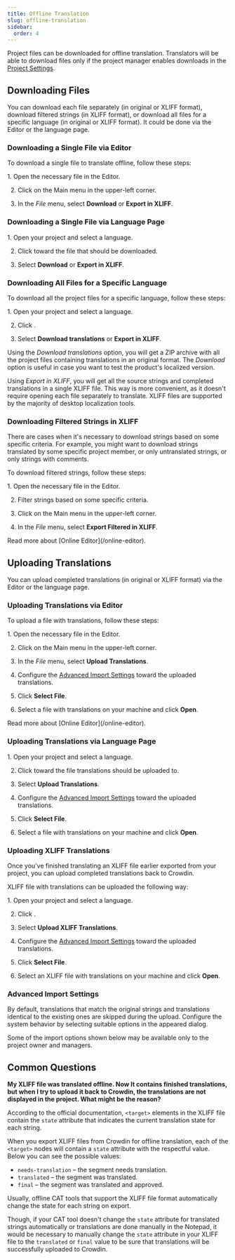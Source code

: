 ```yaml
---
title: Offline Translation
slug: offline-translation
sidebar:
  order: 4
---
```


[//]: # (https://support.crowdin.com/offline-translation/)


Project files can be downloaded for offline translation. Translators will be able to download files only if the project manager enables downloads in the [Project Settings](/project-settings).

## Downloading Files

You can download each file separately (in original or XLIFF format), download filtered strings (in XLIFF format), or download all files for a specific language (in original or XLIFF format). It could be done via the Editor or the language page.

<LinkCard
  title="XLIFF File Format Details"
  href="https://store.crowdin.com/xliff"
  target="_blank"
/>

### Downloading a Single File via Editor

To download a single file to translate offline, follow these steps:

<Steps>
  1. Open the necessary file in the Editor.

  2. Click on the Main menu <Icon name="mdi:menu" class="inline-icon"/> in the upper-left corner.

  3. In the *File* menu, select **Download** or **Export in XLIFF**. <Screenshot src="/translation-process/download_files_3.png" alt="Download File" />
</Steps>

### Downloading a Single File via Language Page

<Steps>
  1. Open your project and select a language.

  2. Click <Icon name="mdi:dots-horizontal" class="inline-icon"/> toward the file that should be downloaded.

  3. Select **Download** or **Export in XLIFF**. <Screenshot src="/translation-process/download_files_2.png" alt="Download File" />
</Steps>

### Downloading All Files for a Specific Language

To download all the project files for a specific language, follow these steps:

<Steps>
  1. Open your project and select a language.

  2. Click <Icon name="heroicons:arrows-up-down-solid" class="inline-icon"/>.

  3. Select **Download translations** or **Export in XLIFF**. <Screenshot src="/translation-process/download_files.png" alt="Download All Files" />
</Steps>

Using the *Download translations* option, you will get a ZIP archive with all the project files containing translations in an original format. The *Download* option is useful in case you want to test the product's localized version.

Using *Export in XLIFF*, you will get all the source strings and completed translations in a single XLIFF file. This way is more convenient, as it doesn't require opening each file separately to translate. XLIFF files are supported by the majority of desktop localization tools.

### Downloading Filtered Strings in XLIFF

There are cases when it's necessary to download strings based on some specific criteria. For example, you might want to download strings translated by some specific project member, or only untranslated strings, or only strings with comments.

To download filtered strings, follow these steps:

<Steps>
  1. Open the necessary file in the Editor.

  2. Filter strings based on some specific criteria.

  3. Click on the Main menu <Icon name="mdi:menu" class="inline-icon"/> in the upper-left corner.

  4. In the *File* menu, select **Export Filtered in XLIFF**. <Screenshot src="/translation-process/download_files_export_filtered.png" alt="Download Filtered Strings" />
</Steps>

<ReadMore>
  Read more about [Online Editor](/online-editor).
</ReadMore>

## Uploading Translations

You can upload completed translations (in original or XLIFF format) via the Editor or the language page.

### Uploading Translations via Editor

To upload a file with translations, follow these steps:

<Steps>
  1. Open the necessary file in the Editor.

  2. Click on the Main menu <Icon name="mdi:menu" class="inline-icon"/> in the upper-left corner.

  3. In the *File* menu, select **Upload Translations**. <Screenshot src="/translation-process/upload_translations_editor.png" alt="Upload Translations via Editor" />

  4. Configure the [Advanced Import Settings](#advanced-import-settings) toward the uploaded translations.

  5. Click **Select File**.

  6. Select a file with translations on your machine and click **Open**.
</Steps>

<ReadMore>
  Read more about [Online Editor](/online-editor).
</ReadMore>

### Uploading Translations via Language Page

<Steps>
  1. Open your project and select a language.

  2. Click <Icon name="mdi:dots-horizontal" class="inline-icon"/> toward the file translations should be uploaded to.

  3. Select **Upload Translations**. <Screenshot src="/translation-process/upload_translations_language_page.png" alt="Upload Translations via Language Page" />

  4. Configure the [Advanced Import Settings](#advanced-import-settings) toward the uploaded translations.

  5. Click **Select File**.

  6. Select a file with translations on your machine and click **Open**.
</Steps>

### Uploading XLIFF Translations

Once you've finished translating an XLIFF file earlier exported from your project, you can upload completed translations back to Crowdin.

XLIFF file with translations can be uploaded the following way:

<Steps>
  1. Open your project and select a language.

  2. Click <Icon name="heroicons:arrows-up-down-solid" class="inline-icon"/>.

  3. Select **Upload XLIFF Translations**. <Screenshot src="/translation-process/upload_translations_xliff.png" alt="Upload Translations in XLIFF" />

  4. Configure the [Advanced Import Settings](#advanced-import-settings) toward the uploaded translations.

  5. Click **Select File**.

  6. Select an XLIFF file with translations on your machine and click **Open**.
</Steps>

### Advanced Import Settings

By default, translations that match the original strings and translations identical to the existing ones are skipped during the upload. Configure the system behavior by selecting suitable options in the appeared dialog.

<Aside>
  Some of the import options shown below may be available only to the project owner and managers.
</Aside>

## Common Questions

**My XLIFF file was translated offline. Now It contains finished translations, but when I try to upload it back to Crowdin, the translations are not displayed in the project. What might be the reason?**

According to the official documentation, `<target>` elements in the XLIFF file contain the `state` attribute that indicates the current translation state for each string.

When you export XLIFF files from Crowdin for offline translation, each of the `<target>` nodes will contain a `state` attribute with the respectful value. Below you can see the possible values:

- `needs-translation` – the segment needs translation.
- `translated` – the segment was translated.
- `final` – the segment was translated and approved.

Usually, offline CAT tools that support the XLIFF file format automatically change the state for each string on export.

Though, if your CAT tool doesn't change the `state` attribute for translated strings automatically or translations are done manually in the Notepad, it would be necessary to manually change the `state` attribute in your XLIFF file to the `translated` or `final` value to be sure that translations will be successfully uploaded to Crowdin.
